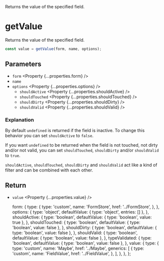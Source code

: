 
<Title>getValue</Title>
<Description>Returns the value of the specified field.</Description>

# getValue

Returns the value of the specified field.

```ts
const value = getValue(form, name, options);
```

## Parameters

- `form` <Property {...properties.form} />
- `name` <Property type="string" />
- `options` <Property {...properties.options} />
  - `shouldActive` <Property {...properties.shouldActive} />
  - `shouldTouched` <Property {...properties.shouldTouched} />
  - `shouldDirty` <Property {...properties.shouldDirty} />
  - `shouldValid` <Property {...properties.shouldValid} />

### Explanation

By default `undefined` is returned if the field is inactive. To change this behavior you can set `shouldActive` to `false`.

If you want `undefined` to be returned when the field is not touched, not dirty and/or not valid, you can set `shouldTouched`, `shouldDirty` and/or `shouldValid` to `true`.

`shouldActive`, `shouldTouched`, `shouldDirty` and `shouldValid` act like a kind of filter and can be combined with each other.

## Return

- `value` <Property {...properties.value} />

  form: {
    type: {
      type: 'custom',
      name: 'FormStore',
      href: '../FormStore',
    },
  },
  options: {
    type: 'object',
    defaultValue: { type: 'object', entries: [] },
  },
  shouldActive: {
    type: 'boolean',
    defaultValue: { type: 'boolean', value: true },
  },
  shouldTouched: {
    type: 'boolean',
    defaultValue: { type: 'boolean', value: false },
  },
  shouldDirty: {
    type: 'boolean',
    defaultValue: { type: 'boolean', value: false },
  },
  shouldValid: {
    type: 'boolean',
    defaultValue: { type: 'boolean', value: false },
  },
  typeValidated: {
    type: 'boolean',
    defaultValue: { type: 'boolean', value: false },
  },
  value: {
    type: {
      type: 'custom',
      name: 'Maybe',
      href: '../Maybe',
      generics: [
        {
          type: 'custom',
          name: 'FieldValue',
          href: '../FieldValue',
        },
      ],
    },
  },
};
